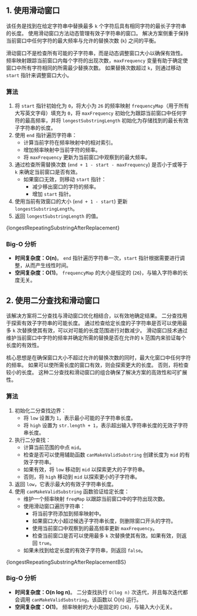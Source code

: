 

## 1. 使用滑动窗口

该任务是找到在给定字符串中替换最多 `k` 个字符后具有相同字符的最长子字符串的长度。 使用滑动窗口方法动态管理有效子字符串的窗口。 解决方案侧重于保持当前窗口中任何字符的最大频率与允许的替换次数 (`k`) 之间的平衡。

滑动窗口不是检查所有可能的子字符串，而是动态调整窗口大小以确保有效性。 频率映射跟踪当前窗口内每个字符的出现次数，`maxFrequency` 变量有助于确定使窗口中所有字符相同的所需最少替换次数。 如果替换次数超过 `k`，则通过移动 `start` 指针来调整窗口大小。

### 算法

1. 将 `start` 指针初始化为 `0`，将大小为 `26` 的频率映射 `frequencyMap`（用于所有大写英文字母）填充为 `0`，将 `maxFrequency` 初始化为跟踪当前窗口中任何字符的最高频率，并将 `longestSubstringLength` 初始化为存储找到的最长有效子字符串的长度。
2. 使用 `end` 指针遍历字符串：
   * 计算当前字符在频率映射中的相对索引。
   * 增加频率映射中当前字符的频率。
   * 将 `maxFrequency` 更新为当前窗口中观察到的最大频率。
3. 通过检查所需替换次数 (`end + 1 - start - maxFrequency`) 是否小于或等于 `k` 来确定当前窗口是否有效。
   * 如果窗口无效，则移动 `start` 指针：
     * 减少移出窗口的字符的频率。
     * 增加 `start` 指针。
4. 使用当前有效窗口的大小 (`end + 1 - start`) 更新 `longestSubstringLength`。
5. 返回 `longestSubstringLength` 的值。

<MDXCodeBlock>
  {longestRepeatingSubstringAfterReplacement}
</MDXCodeBlock>

### Big-O 分析

* **时间复杂度：O(n)**。 `end` 指针遍历字符串一次，`start` 指针根据需要进行调整，从而产生线性时间。
* **空间复杂度：O(1)**。 `frequencyMap` 的大小是恒定的 (`26`)，与输入字符串的长度无关。

## 2. 使用二分查找和滑动窗口

该解决方案将二分查找与滑动窗口优化相结合，以有效地确定结果。 二分查找用于探索有效子字符串的可能长度。 通过检查给定长度的子字符串是否可以使用最多 `k` 次替换使其有效，可以对可能的长度范围进行对数减少。 滑动窗口技术通过维护当前窗口中字符的频率并确定所需的替换是否在允许的 `k` 范围内来验证每个长度的有效性。

核心思想是在确保窗口大小不超过允许的替换次数的同时，最大化窗口中任何字符的频率。 如果可以使所需长度的窗口有效，则会探索更大的长度。 否则，将检查较小的长度。 这种二分查找和滑动窗口的组合确保了解决方案的高效性和可扩展性。

### 算法

1. 初始化二分查找边界：
   * 将 `low` 设置为 `1`，表示最小可能的子字符串长度。
   * 将 `high` 设置为 `str.length + 1`，表示超出输入字符串长度的无效子字符串长度。
2. 执行二分查找：
   * 计算当前范围的中点 `mid`。
   * 检查是否可以使用辅助函数 `canMakeValidSubstring` 创建长度为 `mid` 的有效子字符串。
   * 如果有效，将 `low` 移动到 `mid` 以探索更大的子字符串。
   * 否则，将 `high` 移动到 `mid` 以探索更小的子字符串。
3. 返回 `low`，它表示最大的有效子字符串长度。
4. 使用 `canMakeValidSubstring` 函数验证给定长度：
   * 维护一个频率映射 `freqMap` 以跟踪当前窗口中的字符出现次数。
   * 使用滑动窗口遍历字符串：
     * 将当前字符添加到频率映射中。
     * 如果窗口大小超过候选子字符串长度，则删除窗口开头的字符。
     * 使用当前窗口中观察到的最高频率更新 `maxFrequency`。
     * 检查当前窗口是否可以使用最多 `k` 次替换使其有效。如果有效，则返回 `true`。
   * 如果未找到给定长度的有效子字符串，则返回 `false`。

<MDXCodeBlock>
  {longestRepeatingSubstringAfterReplacementBS}
</MDXCodeBlock>

### Big-O 分析

* **时间复杂度：O(n log n)**。 二分查找执行 `O(log n)` 次迭代，并且每次迭代都会调用 `canMakeValidSubstring`，该函数以 O(n) 运行。
* **空间复杂度：O(1)**。 频率映射的大小是固定的 (`26`)，与输入大小无关。
